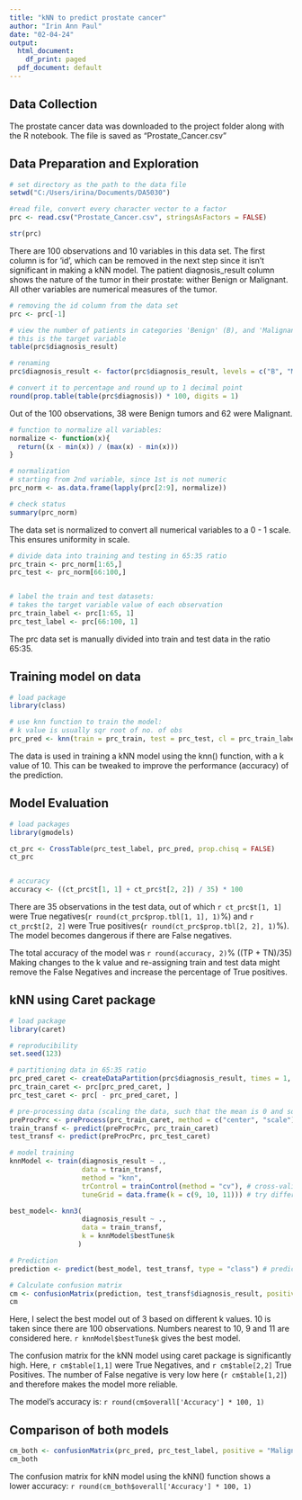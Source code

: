 ---
title: "kNN to predict prostate cancer"
author: "Irin Ann Paul"
date: "02-04-24"
output:
  html_document:
    df_print: paged
  pdf_document: default
---

## Data Collection

The prostate cancer data was downloaded to the project folder along with the R notebook. The file is saved as "Prostate_Cancer.csv"

## Data Preparation and Exploration

```{r data_load}
# set directory as the path to the data file
setwd("C:/Users/irina/Documents/DA5030")

#read file, convert every character vector to a factor
prc <- read.csv("Prostate_Cancer.csv", stringsAsFactors = FALSE)

str(prc)
```


There are 100 observations and 10 variables in this data set. The first column is for 'id', which can be removed in the next step since it isn't significant in making a kNN model. The patient diagnosis_result column shows the nature of the tumor in their prostate: wither Benign or Malignant. All other variables are numerical measures of the tumor.

```{r data_prep1}
# removing the id column from the data set
prc <- prc[-1]

```

```{r data_prep2}
# view the number of patients in categories 'Benign' (B), and 'Malignant' (M)
# this is the target variable
table(prc$diagnosis_result)

# renaming 
prc$diagnosis_result <- factor(prc$diagnosis_result, levels = c("B", "M"), labels = c("Benign", "Malignant"))

# convert it to percentage and round up to 1 decimal point
round(prop.table(table(prc$diagnosis)) * 100, digits = 1)

```

Out of the 100 observations, 38 were Benign tumors and 62 were Malignant. 


```{r normalization}
# function to normalize all variables:
normalize <- function(x){
  return((x - min(x)) / (max(x) - min(x)))
}

# normalization
# starting from 2nd variable, since 1st is not numeric
prc_norm <- as.data.frame(lapply(prc[2:9], normalize))

# check status
summary(prc_norm)

```

The data set is normalized to convert all numerical variables to a 0 - 1 scale. This ensures uniformity in scale.

```{r split_data}
# divide data into training and testing in 65:35 ratio
prc_train <- prc_norm[1:65,]
prc_test <- prc_norm[66:100,]


# label the train and test datasets:
# takes the target variable value of each observation
prc_train_label <- prc[1:65, 1]
prc_test_label <- prc[66:100, 1]

```

The prc data set is manually divided into train and test data in the ratio 65:35.

## Training model on data

```{r train_model}
# load package
library(class)

# use knn function to train the model:
# k value is usually sqr root of no. of obs
prc_pred <- knn(train = prc_train, test = prc_test, cl = prc_train_label, k = 10)

```

The data is used in training a kNN model using the knn() function, with a k value of 10. This can be tweaked to improve the performance (accuracy) of the prediction.

## Model Evaluation

```{r}
# load packages
library(gmodels)

ct_prc <- CrossTable(prc_test_label, prc_pred, prop.chisq = FALSE)
ct_prc


# accuracy
accuracy <- ((ct_prc$t[1, 1] + ct_prc$t[2, 2]) / 35) * 100
```
There are 35 observations in the test data, out of which `r ct_prc$t[1, 1]` were True negatives(`r round(ct_prc$prop.tbl[1, 1], 1)`%) and `r ct_prc$t[2, 2]` were True positives(`r round(ct_prc$prop.tbl[2, 2], 1)`%). The model becomes dangerous if there are False negatives. 

The total accuracy of the model was `r round(accuracy, 2)`% ((TP + TN)/35)
Making changes to the k value and re-assigning train and test data might remove the False Negatives and increase the percentage of True positives.

## kNN using Caret package

```{r}

# load package
library(caret)

# reproducibility
set.seed(123)

# partitioning data in 65:35 ratio
prc_pred_caret <- createDataPartition(prc$diagnosis_result, times = 1, p = 0.65, list = FALSE)
prc_train_caret <- prc[prc_pred_caret, ]
prc_test_caret <- prc[ - prc_pred_caret, ]

# pre-processing data (scaling the data, such that the mean is 0 and sd is 1)
preProcPrc <- preProcess(prc_train_caret, method = c("center", "scale"))
train_transf <- predict(preProcPrc, prc_train_caret)
test_transf <- predict(preProcPrc, prc_test_caret)

# model training 
knnModel <- train(diagnosis_result ~ ., 
                  data = train_transf, 
                  method = "knn",
                  trControl = trainControl(method = "cv"), # cross-validation
                  tuneGrid = data.frame(k = c(9, 10, 11))) # try different values of k

best_model<- knn3(
                  diagnosis_result ~ .,
                  data = train_transf,
                  k = knnModel$bestTune$k
                 )

# Prediction
prediction <- predict(best_model, test_transf, type = "class") # predict class labels of the test data set

# Calculate confusion matrix
cm <- confusionMatrix(prediction, test_transf$diagnosis_result, positive = "Malignant")
cm

```
Here, I select the best model out of 3 based on different k values. 10 is taken since there are 100 observations. Numbers nearest to 10, 9 and 11 are considered here. `r knnModel$bestTune$k` gives the best model. 

The confusion matrix for the kNN model using caret package is significantly high. Here, `r cm$table[1,1]` were True Negatives, and `r cm$table[2,2]` True Positives. The number of False negative is very low here (`r cm$table[1,2]`) and therefore makes the model more reliable.

The model's accuracy is:
`r round(cm$overall['Accuracy'] * 100, 1)`


## Comparison of both models

```{r}
cm_both <- confusionMatrix(prc_pred, prc_test_label, positive = "Malignant")
cm_both

```

The confusion matrix for kNN model using the kNN() function shows a lower accuracy:
`r round(cm_both$overall['Accuracy'] * 100, 1)`
